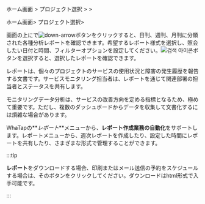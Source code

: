 <Xclude product='browser'>

ホーム画面 > プロジェクト選択 > <Cmdname sid="side_reportStat" className="uitext" /> > <Cmdname sid="side_report" className="uitext" />

</Xclude>

<InDoc product='browser'>

ホーム画面> プロジェクト選択> <Cmdname sid="side_report" className="uitext" />

</InDoc>

画面の上に<Cmdname sid="report" className="uitext" />で![down-arrow](/img/down-arrow.svg)ボタンをクリックすると、日刊、週刊、月刊に分類された各種分析レポートを確認できます。希望するレポート様式を選択し、照会したい日付と時間、フィルターオプションを設定してください。![검색 아이콘](/img/ico-btn-search.png)ボタンを選択すると、選択したレポートを確認できます。

レポートは、個々のプロジェクトのサービスの使用状況と障害の発生履歴を報告する文書です。サービスモニタリング担当者は、レポートを通じて関連部署の担当者とステータスを共有します。

モニタリングデータ分析は、サービスの改善方向を定める指標となるため、極めて重要です。ただし、複数のダッシュボードからデータを収集して文書化するには煩雑な場合があります。  

WhaTapの**_レポート_**メニューから、**レポート作成業務の自動化**をサポートします。レポートメニューから、週次レポートを作成したり、設定した時間にレポートを共有したり、さまざまな形式で管理することができます。

:::tip

**レポート**をダウンロードする場合、印刷またはメール送信の予約をスケジュールする場合は、そのボタンをクリックしてください。ダウンロードはhtml形式で入手可能です。

:::
